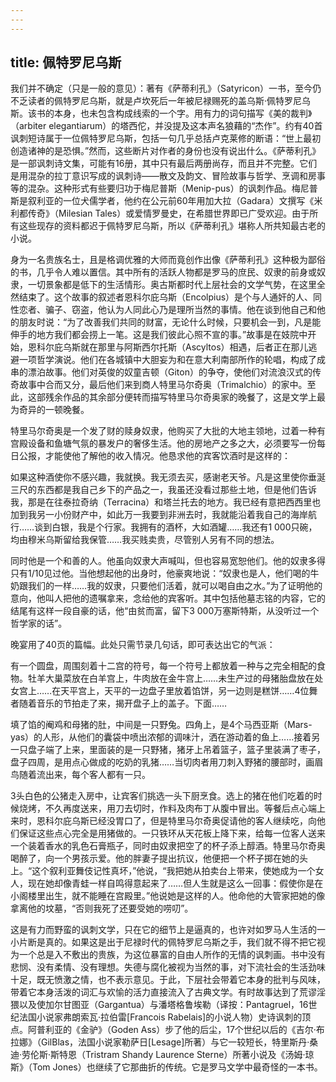 ```yaml
---
---
---
```

title: 佩特罗尼乌斯
---




我们并不确定（只是一般的意见）：著有《萨蒂利孔》（Satyricon）一书，至今仍不乏读者的佩特罗尼乌斯，就是卢坎死后一年被尼禄赐死的盖乌斯·佩特罗尼乌斯。该书的本身，也未包含构成线索的一个字。用有力的词句描写《美的裁判》（arbiter elegantiarum）的塔西佗，并没提及这本声名狼藉的“杰作”。约有40首讽刺短诗属于一位佩特罗尼乌斯，包括一句几乎总括卢克莱修的断语：“世上最初创造诸神的是恐惧。”然而，这些断片对作者的身份也没有说出什么。《萨蒂利孔》是一部讽刺诗文集，可能有16册，其中只有最后两册尚存，而且并不完整。它们是用混杂的拉丁意识写成的讽刺诗——散文及韵文、冒险故事与哲学、烹调和房事等的混杂。这种形式有些要归功于梅尼普斯（Menip-pus）的讽刺作品。梅尼普斯是叙利亚的一位犬儒学者，他约在公元前60年用加大拉（Gadara）文撰写《米利都传奇》（Milesian Tales）或爱情罗曼史，在希腊世界即已广受欢迎。由于所有这些现存的资料都迟于佩特罗尼乌斯，所以《萨蒂利孔》堪称人所共知最古老的小说。

身为一名贵族名士，且是格调优雅的大师而竟创作出像《萨蒂利孔》这种极为鄙俗的书，几乎令人难以置信。其中所有的活跃人物都是罗马的庶民、奴隶的前身或奴隶，一切景象都是低下的生活情形。奥古斯都时代上层社会的文学气势，在这里全然结束了。这个故事的叙述者恩科尔庇乌斯（Encolpius）是个与人通奸的人、同性恋者、骗子、窃盗，他认为人同此心乃是理所当然的事情。他在谈到他自己和他的朋友时说：“为了改善我们共同的财富，无论什么时候，只要机会一到，凡是能伸手的地方我们都会捞上一笔。这是我们彼此心照不宣的事。”故事是在妓院中开始，恩科尔庇乌斯就在那里与阿斯西尔托斯（Ascyltos）相遇，后者正在那儿逃避一项哲学演说。他们在各城镇中大胆妄为和在意大利南部所作的轮唱，构成了成串的漂泊故事。他们对英俊的奴童吉顿（Giton）的争夺，使他们对流浪汉式的传奇故事中合而又分，最后他们来到商人特里马尔奇奥（Trimalchio）的家中。至此，这部残余作品的其余部分便转而描写特里马尔奇奥家的晚餐了，这是文学上最为奇异的一顿晚餐。

特里马尔奇奥是一个发了财的赎身奴隶，他购买了大批的大地主领地，过着一种有宫殿设备和鱼塘气氛的暴发户的奢侈生活。他的房地产之多之大，必须要写一份每日公报，才能使他了解他的收入情况。他恳求他的宾客饮酒时是这样的：

如果这种酒使你不感兴趣，我就换。我无须去买，感谢老天爷。凡是这里使你垂涎三尺的东西都是我自己乡下的产品之一，我虽还没看过那些土地，但是他们告诉我，那是在往泰拉奇纳（Terracina）和塔兰托去的地方。我已经有意把西西里也加到我另一小份财产中，如此万一我要到非洲去时，我就能沿着我自己的海岸航行……谈到白银，我是个行家。我拥有的酒杯，大如酒罐……我还有1 000只碗，均由穆米乌斯留给我保管……我买贱卖贵，尽管别人另有不同的想法。



同时他是一个和善的人。他虽向奴隶大声喊叫，但也容易宽恕他们。他的奴隶多得只有1/10见过他。当他想起他的出身时，他豪爽地说：“奴隶也是人，他们喝的牛奶跟我们的一样……我的奴隶，只要他们活着，就可以喝自由之水。”为了证明他的意向，他叫人把他的遗嘱拿来，念给他的宾客听。其中包括他墓志铭的内容，它的结尾有这样一段自豪的话，他“由贫而富，留下3 000万塞斯特斯，从没听过一个哲学家的话”。

晚宴用了40页的篇幅。此处只需节录几句话，即可表达出它的气派：

有一个圆盘，周围刻着十二宫的符号，每一个符号上都放着一种与之完全相配的食物。牡羊大巢菜放在白羊宫上，牛肉放在金牛宫上……未生产过的母猪胎盘放在处女宫上……在天平宫上，天平的一边盘子里放着馅饼，另一边则是糕饼……4位舞者随着音乐的节拍走了来，揭开盘子上的盖子。下面……

填了馅的阉鸡和母猪的肚，中间是一只野兔。四角上，是4个马西亚斯（Mars-yas）的人形，从他们的囊袋中喷出浓郁的调味汁，洒在游动着的鱼上……接着另一只盘子端了上来，里面装的是一只野猪，猪牙上吊着篮子，篮子里装满了枣子，盘子四周，是用点心做成的吃奶的乳猪……当切肉者用刀刺入野猪的腰部时，画眉鸟随着流出来，每个客人都有一只。



3头白色的公猪走入房中，让宾客们挑选一头下厨烹食。选上的猪在他们吃着的时候烧烤，不久再度送来，用刀去切时，作料及肉布丁从腹中冒出。等餐后点心端上来时，恩科尔庇乌斯已经没胃口了，但是特里马尔奇奥促请他的客人继续吃，向他们保证这些点心完全是用猪做的。一只铁环从天花板上降下来，给每一位客人送来一个装着香水的乳色石膏瓶子，同时由奴隶把空了的杯子添上醇酒。特里马尔奇奥喝醉了，向一个男孩示爱。他的胖妻子提出抗议，他便把一个杯子掷在她的头上。“这个叙利亚舞伎记性真坏，”他说，“我把她从拍卖台上带来，使她成为一个女人，现在她却像青蛙一样自鸣得意起来了……但人生就是这么一回事：假使你是在小阁楼里出生，就不能睡在宫殿里。”他说她是这样的人。他命他的大管家把她的像拿离他的坟墓，“否则我死了还要受她的唠叨”。

这是有力而野蛮的讽刺文学，只在它的细节上是逼真的，也许对如罗马人生活的一小片断是真的。如果这是出于尼禄时代的佩特罗尼乌斯之手，我们就不得不把它视为一个总是入不敷出的贵族，为这位暴富的自由人所作的无情的讽刺画。书中没有悲悯、没有柔情、没有理想。失德与腐化被视为当然的事，对下流社会的生活劲味十足，既无愤激之情，也不表示意见。于此，下层社会带着它本身的批判与风味，带着它本身活泼的词汇与欢愉的活力直接流入了古典文学。有时故事达到了荒谬淫猥以及使加尔甘图亚（Gargantua）与潘塔格鲁埃勒（译按：Pantagruel，16世纪法国小说家弗朗索瓦·拉伯雷[Francois Rabelais]的小说人物）史诗讽刺的顶点。阿普利亚的《金驴》（Goden Ass）步了他的后尘，17个世纪以后的《吉尔·布拉娜》（GilBlas，法国小说家勒萨日[Lesage]所著）与它一较短长，特里斯丹·桑迪·劳伦斯·斯特恩（Tristram Shandy Laurence Sterne）所著小说及《汤姆·琼斯》（Tom Jones）也继续了它那曲折的传统。它是罗马文学中最奇怪的一本书。